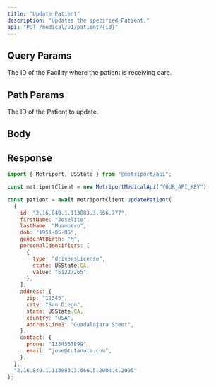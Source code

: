 ```yaml
---
title: "Update Patient"
description: "Updates the specified Patient."
api: "PUT /medical/v1/patient/{id}"
---
```


## Query Params

<ParamField query="facilityId" type="string" required>
  The ID of the Facility where the patient is receiving care.
</ParamField>

## Path Params

<ParamField path="id" type="string" required>
  The ID of the Patient to update.
</ParamField>

## Body

<Snippet file="patient.mdx" />

## Response

<Snippet file="patient-response.mdx" />

<ResponseExample>

```javascript Metriport SDK
import { Metriport, USState } from "@metriport/api";

const metriportClient = new MetriportMedicalApi("YOUR_API_KEY");

const patient = await metriportClient.updatePatient(
  {
    id: "2.16.840.1.113883.3.666.777",
    firstName: "Joselito",
    lastName: "Muambero",
    dob: "1951-05-05",
    genderAtBirth: "M",
    personalIdentifiers: [
      {
        type: "driversLicense",
        state: USState.CA,
        value: "51227265",
      },
    ],
    address: {
      zip: "12345",
      city: "San Diego",
      state: USState.CA,
      country: "USA",
      addressLine1: "Guadalajara Sreet",
    },
    contact: {
      phone: "1234567899",
      email: "jose@tutanota.com",
    },
  },
  "2.16.840.1.113883.3.666.5.2004.4.2005"
);
```

</ResponseExample>

<Snippet file="patient-response-json.mdx" />
